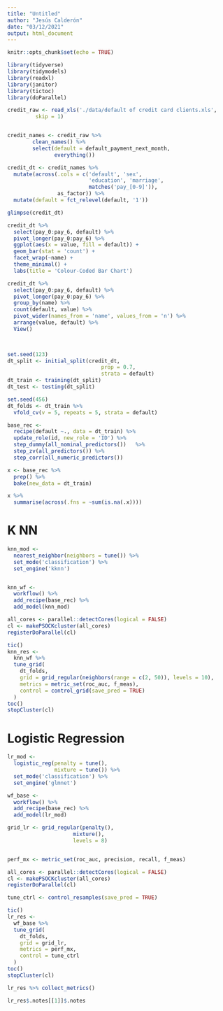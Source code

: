 ```yaml
---
title: "Untitled"
author: "Jesús Calderón"
date: "03/12/2021"
output: html_document
---
```


```r
knitr::opts_chunk$set(echo = TRUE)
```

```r
library(tidyverse)
library(tidymodels)
library(readxl)
library(janitor)
library(tictoc)
library(doParallel)

credit_raw <- read_xls('./data/default of credit card clients.xls', 
         skip = 1)


credit_names <- credit_raw %>%
        clean_names() %>%
        select(default = default_payment_next_month,
               everything())

credit_dt <- credit_names %>%
  mutate(across(.cols = c('default', 'sex', 
                          'education', 'marriage',
                          matches('pay_[0-9]')), 
                as_factor)) %>%
  mutate(default = fct_relevel(default, '1'))

glimpse(credit_dt)
```

```r
credit_dt %>%
  select(pay_0:pay_6, default) %>%
  pivot_longer(pay_0:pay_6) %>%
  ggplot(aes(x = value, fill = default)) +
  geom_bar(stat = 'count') +
  facet_wrap(~name) +
  theme_minimal() +
  labs(title = 'Colour-Coded Bar Chart')
```


```r
credit_dt %>%
  select(pay_0:pay_6, default) %>%
  pivot_longer(pay_0:pay_6) %>%
  group_by(name) %>%
  count(default, value) %>%
  pivot_wider(names_from = 'name', values_from = 'n') %>%
  arrange(value, default) %>%
  View()

  
```




```r
set.seed(123)
dt_split <- initial_split(credit_dt, 
                              prop = 0.7, 
                              strata = default)
dt_train <- training(dt_split)
dt_test <- testing(dt_split)

set.seed(456)
dt_folds <- dt_train %>%
  vfold_cv(v = 5, repeats = 5, strata = default)
```


```r
base_rec <- 
  recipe(default ~., data = dt_train) %>%
  update_role(id, new_role = 'ID') %>%
  step_dummy(all_nominal_predictors())   %>%
  step_zv(all_predictors()) %>%
  step_corr(all_numeric_predictors())
```





```r
x <- base_rec %>% 
  prep() %>% 
  bake(new_data = dt_train)

x %>%
  summarise(across(.fns = ~sum(is.na(.x))))
```


# K NN

```r
knn_mod <- 
  nearest_neighbor(neighbors = tune()) %>%
  set_mode('classification') %>%
  set_engine('kknn')


knn_wf <- 
  workflow() %>%
  add_recipe(base_rec) %>%
  add_model(knn_mod)
```


```r

all_cores <- parallel::detectCores(logical = FALSE)
cl <- makePSOCKcluster(all_cores)
registerDoParallel(cl)

tic()
knn_res <- 
  knn_wf %>%
  tune_grid(
    dt_folds,
    grid = grid_regular(neighbors(range = c(2, 50)), levels = 10),
    metrics = metric_set(roc_auc, f_meas),
    control = control_grid(save_pred = TRUE)
  )
toc()
stopCluster(cl)
```

# Logistic Regression

```r
lr_mod <- 
  logistic_reg(penalty = tune(),
               mixture = tune()) %>%
  set_mode('classification') %>%
  set_engine('glmnet')

wf_base <- 
  workflow() %>%
  add_recipe(base_rec) %>%
  add_model(lr_mod)

```

```r
grid_lr <- grid_regular(penalty(),
                     mixture(),
                     levels = 8)


perf_mx <- metric_set(roc_auc, precision, recall, f_meas)
```


```r
all_cores <- parallel::detectCores(logical = FALSE)
cl <- makePSOCKcluster(all_cores)
registerDoParallel(cl)

tune_ctrl <- control_resamples(save_pred = TRUE)

tic()
lr_res <-
  wf_base %>%
  tune_grid(
    dt_folds, 
    grid = grid_lr,
    metrics = perf_mx, 
    control = tune_ctrl
  )
toc()
stopCluster(cl)
```


```r
lr_res %>% collect_metrics()

lr_res$.notes[[1]]$.notes
```